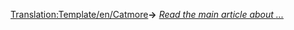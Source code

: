 <noinclude>[[Translation:Template/en/Catmore]]</noinclude>'''&#8594;''' ''[[{{PAGENAME}}|Read the main article about '''{{PAGENAME}}'''...]]''